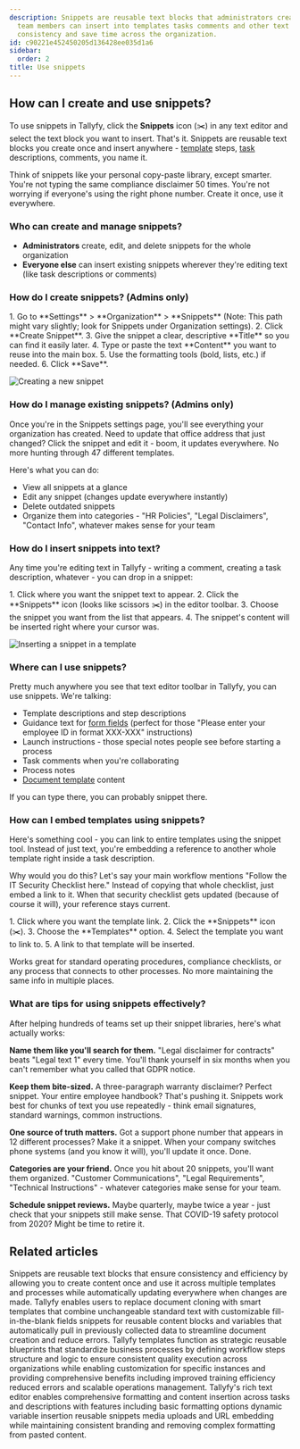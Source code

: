 ```yaml
---
description: Snippets are reusable text blocks that administrators create once and
  team members can insert into templates tasks comments and other text areas to maintain
  consistency and save time across the organization.
id: c90221e452450205d136428ee035d1a6
sidebar:
  order: 2
title: Use snippets
---
```



## How can I create and use snippets?

To use snippets in Tallyfy, click the **Snippets** icon (✂️) in any text editor and select the text block you want to insert. That's it. Snippets are reusable text blocks you create once and insert anywhere - [template](/products/pro/documenting/templates/) steps, [task](/products/pro/tracking-and-tasks/tasks/) descriptions, comments, you name it.

Think of snippets like your personal copy-paste library, except smarter. You're not typing the same compliance disclaimer 50 times. You're not worrying if everyone's using the right phone number. Create it once, use it everywhere.

### Who can create and manage snippets?
- **Administrators** create, edit, and delete snippets for the whole organization
- **Everyone else** can insert existing snippets wherever they're editing text (like task descriptions or comments)

### How do I create snippets? (Admins only)

<Steps>
1. Go to **Settings** > **Organization** > **Snippets** (Note: This path might vary slightly; look for Snippets under Organization settings).
2. Click **Create Snippet**.
3. Give the snippet a clear, descriptive **Title** so you can find it easily later.
4. Type or paste the text **Content** you want to reuse into the main box.
5. Use the formatting tools (bold, lists, etc.) if needed.
6. Click **Save**.
</Steps>

![Creating a new snippet](https://screenshots.tallyfy.com/tallyfy%2Fpro%2Fdesktop-light-create-snippet1701483433378.png)

### How do I manage existing snippets? (Admins only)

Once you're in the Snippets settings page, you'll see everything your organization has created. Need to update that office address that just changed? Click the snippet and edit it - boom, it updates everywhere. No more hunting through 47 different templates.

Here's what you can do:
- View all snippets at a glance
- Edit any snippet (changes update everywhere instantly)
- Delete outdated snippets
- Organize them into categories - "HR Policies", "Legal Disclaimers", "Contact Info", whatever makes sense for your team

### How do I insert snippets into text?

Any time you're editing text in Tallyfy - writing a comment, creating a task description, whatever - you can drop in a snippet:

<Steps>
1. Click where you want the snippet text to appear.
2. Click the **Snippets** icon (looks like scissors ✂️) in the editor toolbar.
3. Choose the snippet you want from the list that appears.
4. The snippet's content will be inserted right where your cursor was.
</Steps>

![Inserting a snippet in a template](https://screenshots.tallyfy.com/tallyfy%2Fpro%2Fdesktop-light-insert-snippet-in-template-example.png)

### Where can I use snippets?

Pretty much anywhere you see that text editor toolbar in Tallyfy, you can use snippets. We're talking:

- Template descriptions and step descriptions
- Guidance text for [form fields](/products/pro/tracking-and-tasks/tasks/what-are-form-fields-in-tallyfy/) (perfect for those "Please enter your employee ID in format XXX-XXX" instructions)
- Launch instructions - those special notes people see before starting a process
- Task comments when you're collaborating
- Process notes
- [Document template](/products/pro/documenting/documents/) content

If you can type there, you can probably snippet there.

### How can I embed templates using snippets?

Here's something cool - you can link to entire templates using the snippet tool. Instead of just text, you're embedding a reference to another whole template right inside a task description. 

Why would you do this? Let's say your main workflow mentions "Follow the IT Security Checklist here." Instead of copying that whole checklist, just embed a link to it. When that security checklist gets updated (because of course it will), your reference stays current.

<Steps>
1. Click where you want the template link.
2. Click the **Snippets** icon (✂️).
3. Choose the **Templates** option.
4. Select the template you want to link to.
5. A link to that template will be inserted.
</Steps>

Works great for standard operating procedures, compliance checklists, or any process that connects to other processes. No more maintaining the same info in multiple places.

### What are tips for using snippets effectively?

After helping hundreds of teams set up their snippet libraries, here's what actually works:

**Name them like you'll search for them.** "Legal disclaimer for contracts" beats "Legal text 1" every time. You'll thank yourself in six months when you can't remember what you called that GDPR notice.

**Keep them bite-sized.** A three-paragraph warranty disclaimer? Perfect snippet. Your entire employee handbook? That's pushing it. Snippets work best for chunks of text you use repeatedly - think email signatures, standard warnings, common instructions.

**One source of truth matters.** Got a support phone number that appears in 12 different processes? Make it a snippet. When your company switches phone systems (and you know it will), you'll update it once. Done.

**Categories are your friend.** Once you hit about 20 snippets, you'll want them organized. "Customer Communications", "Legal Requirements", "Technical Instructions" - whatever categories make sense for your team.

**Schedule snippet reviews.** Maybe quarterly, maybe twice a year - just check that your snippets still make sense. That COVID-19 safety protocol from 2020? Might be time to retire it.


## Related articles
<CardGrid>
<LinkTitleCard header="<b>Templates > Snippets</b>" href="/products/pro/documenting/templates/snippets/" > Snippets are reusable text blocks that ensure consistency and efficiency by allowing you to create content once and use it across multiple templates and processes while automatically updating everywhere when changes are made. </LinkTitleCard>
<LinkTitleCard header="<b>Features > Fill in the blanks</b>" href="/products/pro/tutorials/features/fill-in-the-blanks/" > Tallyfy enables users to replace document cloning with smart templates that combine unchangeable standard text with customizable fill-in-the-blank fields snippets for reusable content blocks and variables that automatically pull in previously collected data to streamline document creation and reduce errors. </LinkTitleCard>
<LinkTitleCard header="<b>Documenting > Templates</b>" href="/products/pro/documenting/templates/" > Tallyfy templates function as strategic reusable blueprints that standardize business processes by defining workflow steps structure and logic to ensure consistent quality execution across organizations while enabling customization for specific instances and providing comprehensive benefits including improved training efficiency reduced errors and scalable operations management. </LinkTitleCard>
<LinkTitleCard header="<b>Edit Task > The rich text editor</b>" href="/products/pro/tracking-and-tasks/tasks/edit-task/how-can-i-use-tallyfys-rich-text-editor-for-tasks/" > Tallyfy's rich text editor enables comprehensive formatting and content insertion across tasks and descriptions with features including basic formatting options dynamic variable insertion reusable snippets media uploads and URL embedding while maintaining consistent branding and removing complex formatting from pasted content. </LinkTitleCard>
</CardGrid>
